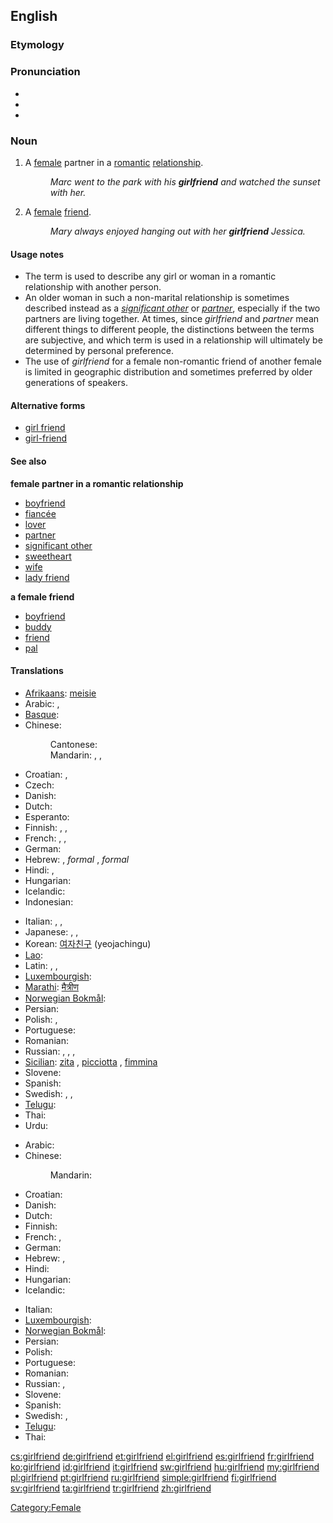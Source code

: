 ==English==

===Etymology===
{{compound|girl|friend}}

===Pronunciation===
* {{audio|en-us-girlfriend.ogg|Audio (US)}}
* {{IPA|/ɡəːlˌfrɛnd/|lang=en}}
* {{hyphenation|girl|friend}}

===Noun===
{{en-noun}}

# A [[female]] partner in a [[romantic]] [[relationship]].
#: ''Marc went to the park with his '''girlfriend''' and watched the sunset with her.''
# A [[female]] [[friend]].
#: ''Mary always enjoyed hanging out with her '''girlfriend''' Jessica.''

====Usage notes====
* The term is used to describe any girl or woman in a romantic relationship with another person.
* An older woman in such a non-marital relationship is sometimes described instead as a ''[[significant other]]'' or ''[[partner]]'', especially if the two partners are living together. At times, since ''girlfriend'' and ''partner'' mean different things to different people, the distinctions between the terms are subjective, and which term is used in a relationship will ultimately be determined by personal preference.
* The use of ''girlfriend'' for a female non-romantic friend of another female is limited in geographic distribution and sometimes preferred by older generations of speakers.

====Alternative forms====
* [[girl friend]]
* [[girl-friend]]

====See also====
'''female partner in a romantic relationship'''
* [[boyfriend]]
* [[fiancée]]
* [[lover]]
* [[partner]]
* [[significant other]]
* [[sweetheart]]
* [[wife]]
* [[lady friend]]
'''a female friend'''
* [[boyfriend]]
* [[buddy]]
* [[friend]]
* [[pal]]

====Translations====
{{trans-top|a female partner in a romantic relationship.}}
* [[Afrikaans]]: [[meisie]]
* Arabic: {{t|ar|صديقة|f|tr=Sadiiqa|sc=Arab}}, {{t|ar|صاحبة|f|tr=SaaHiba|sc=Arab}}
* [[Basque]]: {{t|eu|neska-lagun}}
* Chinese:
*: Cantonese: {{tø|yue|女朋友|tr=neoi5 pang4 jau5|sc=Hani|xs=Cantonese}}
*: Mandarin: {{t-|cmn|女朋友|tr=nǚpéngyoǔ|sc=Hani}}, {{qualifier|[[boyfriend]] or girlfriend}}  {{t|zh|對象|sc=Hani}}, {{t|zh|对象|tr=duìxiàng|sc=Hani}}
* Croatian: {{t+|hr|cura|f}},  {{t-|hr|djevojka|f}}
* Czech: {{t-|cs|přítelkyně|f}}
* Danish: {{t|da|kæreste}}
* Dutch: {{t+|nl|vriendin}}
* Esperanto: {{t-|eo|koramikino|xs=Esperanto}}
* Finnish: {{t-|fi|tyttöystävä}}, {{t|fi|naisystävä}}, {{t|fi|tyttökaveri}}
* French: {{t+|fr|blonde|f}} {{qualifier|Quebec}}, {{t+|fr|copine|f}}, {{t+|fr|petite amie|f}}
* German: {{t+|de|Freundin|f}}
* Hebrew: {{t+|he|חברה|f|tr=khavera}}, ''formal'' {{t|he|חברה לחיים|tr=khavera laekhayim}}, ''formal'' {{t|he|בת-זוג לחיים|tr=bat-zug lekhayim}}
* Hindi: {{t|hi|गर्लफ़्रेंड|f|tr=garlfreṇḍ|sc=Deva}}, {{t|hi|गर्लफ्रेंड|f|tr=garlfreṇḍ, garlphreṇḍ|sc=Deva}}
* Hungarian: {{t+|hu|barátnő}}
* Icelandic: {{t-|is|kærasta|f}}
* Indonesian: {{trreq|id}}
{{trans-mid}}
* Italian: {{t+|it|ragazza|f}}, {{t+|it|fidanzata|f}}, {{t+|it|donna|f}}
* Japanese: {{t+|ja|彼女|tr=[[かのじょ]], kanojo}}, {{t+|ja|意中の女|tr=[[いちゅうのおんな]], ichū-no onna}}, {{t+|ja|ガールフレンド|tr=gārufurendo}}
* Korean: [[여자친구]] (yeojachingu)
* [[Lao]]: {{t-|lo|ຜູ້ສາວ|tr=phuu-saao|sc=Laoo|xs=Lao}}
* Latin: {{t-|la|amatrix|alt=amātrix}}, {{t-|la|amica|alt=amīca}}, {{t|la|amicula|alt=amīcula}}
* [[Luxembourgish]]: {{t|lb|Frëndin|f}}
* [[Marathi]]: [[मैत्रीण]]
* [[Norwegian Bokmål]]: {{tø|nb|kjæreste|m}}
* Persian: {{t|fa|دوست‌دختر|tr=dust-doxtar|sc=fa-Arab}}
* Polish: {{t+|pl|dziewczyna}}, {{t+|pl|sympatia|f}}
* Portuguese: {{t+|pt|namorada|f}}
* Romanian: {{t-|ro|prietenă|f}}
* Russian: {{t+|ru|подружка|f|tr=podrúžka}}, {{t+|ru|возлюбленная|f|tr=vozljúblennaja}}, {{t+|ru|девушка|f|tr=dévuška}}, {{t+|ru|гёрлфренд|f|tr=gjorlfrénd}} {{indeclinable}}
* [[Sicilian]]: [[zita]] {{f}}, [[picciotta]] {{f}}, [[fimmina]] {{f}}
* Slovene: {{t-|sl|punca}}
* Spanish: {{t+|es|novia|f}}
* Swedish: {{t+|sv|flickvän|c}}, {{t+|sv|tjej|c}} {{qualifier|colloquial}}, {{t|sv|kärasta|c}}
* [[Telugu]]: {{t|te|ప్రియురాలు|tr=priyuraalu}}
* Thai: {{t|th|แฟนสาว|tr=fan-saaw}}
* Urdu: {{t|ur|گرل فرینڈ|f|tr=garl freṇḍ|sc=ur-Arab}}
{{trans-bottom}}

{{trans-top|a female friend}}
* Arabic: {{t|ar|صديقة|f|tr=Sadiiqa|sc=Arab}}
* Chinese:
*: Mandarin: {{t|zh|女性朋友|tr=nǚxìng péngyǒu|sc=Hani}}
* Croatian: {{t+|hr|prijateljica|f}}
* Danish: {{t-|da|veninde}}
* Dutch: {{t+|nl|vriendin}}
* Finnish: {{t|fi|tyttökaveri}}
* French: {{t+|fr|amie|f}}, {{t+|fr|copine|f}}
* German: {{t+|de|Freundin|f}}
* Hebrew: {{t|he|חברה|f|tr=khavera|sc=Hebr}}, {{t|he|ידידה|f|tr=yedida|sc=Hebr}}
* Hindi: {{t|hi|सहेली|f|tr=sahelī|sc=Deva}}
* Hungarian: {{t+|hu|barátnő}}
* Icelandic: {{t+|is|vinkona|f}}
{{trans-mid}}
* Italian: {{t-|it|amica del cuore|f}}
* [[Luxembourgish]]: {{t|lb|Frëndin|f}}
* [[Norwegian Bokmål]]: {{tø|nb|venninne|m|f}}
* Persian: {{t|fa|دوست‌دختر|tr=dust-doxtar|sc=fa-Arab}}
* Polish: {{t+|pl|przyjaciółka|f}}
* Portuguese: {{t+|pt|amiga|f}}
* Romanian: {{t+|ro|amică|f}}
* Russian: {{t+|ru|подруга|f|tr=podrúga}}, {{t|ru|приятельница|f|tr=prijátel’nica}}
* Slovene: {{t+|sl|prijateljica|f}}
* Spanish: {{t-|es|amiga|f}}
* Swedish: {{t|sv|väninna|c}}, {{t|sv|tjejkompis|c}} {{qualifier|colloquial}}
* [[Telugu]]: {{t|te|స్నేహితురాలు|tr=snaehituraalu}}
* Thai: {{t|th|เพื่อนสาว|tr=puen-saaw}}
{{trans-bottom}}

[[Category:Female]]

[[cs:girlfriend]]
[[de:girlfriend]]
[[et:girlfriend]]
[[el:girlfriend]]
[[es:girlfriend]]
[[fr:girlfriend]]
[[ko:girlfriend]]
[[id:girlfriend]]
[[it:girlfriend]]
[[sw:girlfriend]]
[[hu:girlfriend]]
[[my:girlfriend]]
[[pl:girlfriend]]
[[pt:girlfriend]]
[[ru:girlfriend]]
[[simple:girlfriend]]
[[fi:girlfriend]]
[[sv:girlfriend]]
[[ta:girlfriend]]
[[tr:girlfriend]]
[[zh:girlfriend]]
